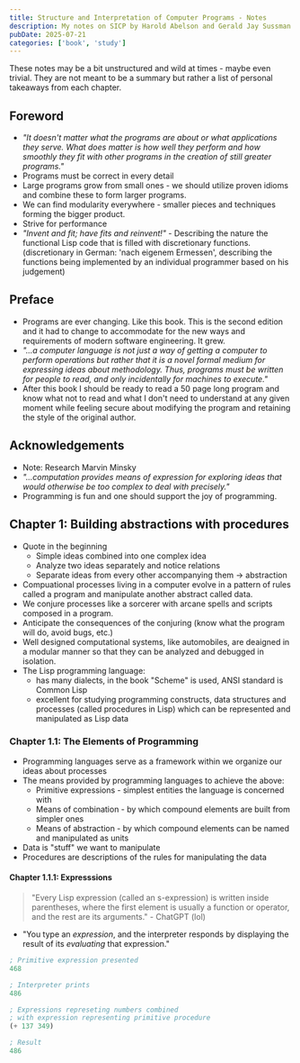 ```yaml
---
title: Structure and Interpretation of Computer Programs - Notes
description: My notes on SICP by Harold Abelson and Gerald Jay Sussman with Julie Sussman
pubDate: 2025-07-21
categories: ['book', 'study']
---
```

These notes may be a bit unstructured and wild at times - maybe even trivial.
They are not meant to be a summary but rather a list of personal takeaways from each chapter.

## Foreword
- *"It doesn't matter what the programs are about or what applications they serve. What does matter is how well they perform and how smoothly they fit with other programs in the creation of still greater programs."*
- Programs must be correct in every detail
- Large programs grow from small ones - we should utilize proven idioms and combine these to form larger programs.
- We can find modularity everywhere - smaller pieces and techniques forming the bigger product.
- Strive for performance
- *"Invent  and fit; have fits and reinvent!"* - Describing the nature the functional Lisp code that is filled with discretionary functions. (discretionary in German: 'nach eigenem Ermessen', describing the functions being implemented by an individual programmer based on his judgement)

## Preface
- Programs are ever changing. Like this book. This is the second edition and it had to change to accommodate for the new ways and requirements of modern software engineering. It grew.
- *"...a computer language is not just a way of getting a computer to perform operations but rather that it is a novel formal medium for expressing ideas about methodology. Thus, programs must be written for people to read, and only incidentally for machines to execute."*
- After this book I should be ready to read a 50 page long program and know what not to read and what I don't need to understand at any given moment while feeling secure about modifying the program and retaining the style of the original author.

## Acknowledgements
- Note: Research Marvin Minsky
- *"...computation provides means of expression for exploring ideas that would otherwise be too complex to deal with precisely."*
- Programming is fun and one should support the joy of programming.

## Chapter 1: Building abstractions with procedures
- Quote in the beginning
	- Simple ideas combined into one complex idea
	- Analyze two ideas separately and notice relations
	- Separate ideas from every other accompanying them -> abstraction
- Compuational processes living in a computer evolve in a pattern of rules called a program and manipulate another abstract called data.
- We conjure processes like a sorcerer with arcane spells and scripts composed in a program.
- Anticipate the consequences of the conjuring (know what the program will do, avoid bugs, etc.)
- Well designed computational systems, like automobiles, are deaigned in a modular manner so that they can be analyzed and debugged in isolation.
- The Lisp programming language:
	- has many dialects, in the book "Scheme"
is used, ANSI standard is Common Lisp
	- excellent for studying programming constructs, data structures and processes (called procedures in Lisp) which can be represented and manipulated as Lisp data

### Chapter 1.1: The Elements of Programming
- Programming languages serve as a framework within we organize our ideas about processes
- The means provided by programming languages to achieve the above:
  - Primitive expressions - simplest entities the language is concerned with
  - Means of combination - by which compound elements are built from simpler ones
  - Means of abstraction - by which compound elements can be named and manipulated as units
- Data is "stuff" we want to manipulate
- Procedures are descriptions of the rules for manipulating the data

#### Chapter 1.1.1: Expresssions
> "Every Lisp expression (called an s-expression) is written inside parentheses, where the first element is usually a function or operator, and the rest are its arguments." - ChatGPT (lol)
- "You type an *expression*, and the interpreter responds by displaying the result of its *evaluating* that expression."


```lisp 
; Primitive expression presented
468

; Interpreter prints
486
```

```lisp
; Expressions represeting numbers combined 
; with expression representing primitive procedure  
(+ 137 349)

; Result
486
```
